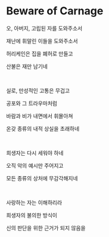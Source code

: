 # Beware of Carnage

오, 아버지, 고립된 자를 도와주소서

재난에 휘말린 이들을 도와주소서

허리케인은 집을 폐허로 만들고

산불은 재만 남기네

<br />

실로, 만성적인 고통은 무겁고

공포와 그 트라우마처럼

바람과 비가 내면에서 휘몰아쳐

온갖 종류의 내적 상실을 초래하네

<br />

희생자는 다시 세워야 하네

오직 악의 예시만 주어지고

모든 종류의 상처에 무감각해지네

<p></p>

<br />

사랑하는 자는 이해하리라

희생자의 불의한 방식이

신의 판단을 위한 근거가 되지 않음을

<p></p>